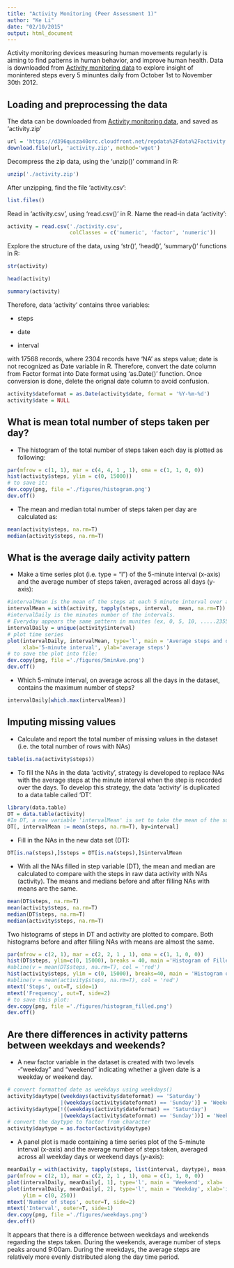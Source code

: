 ```yaml
---
title: "Activity Monitoring (Peer Assessment 1)"
author: "Ke Li"
date: "02/10/2015"
output: html_document
---
```

Activity monitoring devices measuring human movements regularly is aiming to find patterns in human behavior, and improve human health. 
Data is downloaded from [Activity monitoring data](https://d396qusza40orc.cloudfront.net/repdata%2Fdata%2Factivity.zip) to explore insight of monintered steps every 5 minuntes daily from October 1st to November 30th 2012.

## Loading and preprocessing the data

The data can be downloaded from [Activity monitoring data](https://d396qusza40orc.cloudfront.net/repdata%2Fdata%2Factivity.zip), and saved as 'activity.zip'

```r
url = 'https://d396qusza40orc.cloudfront.net/repdata%2Fdata%2Factivity.zip'
download.file(url, 'activity.zip', method='wget')
```
Decompress the zip data, using the 'unzip()' command in R:
```r
unzip('./activity.zip')
```
After unzipping, find the file 'activity.csv':
```r
list.files()
```
Read in 'activity.csv', using 'read.csv()' in R. Name the read-in data 'activity':
```r
activity = read.csv('./activity.csv',
                    colClasses = c('numeric', 'factor', 'numeric'))
```
Explore the structure of the data, using 'str()', 'head()', 'summary()' functions in R:
```r
str(activity)
```

```r
head(activity)
```
```r
summary(activity)
```

Therefore, data 'activity' contains three variables:

* steps

* date

* interval

with 17568 records, where 2304 records have 'NA' as steps value; date is not recognized as Date variable in R. Therefore, convert the date column from Factor format into Date format using 'as.Date()' function. Once conversion is done, delete the orignal date column to avoid confusion.
```r
activity$dateformat = as.Date(activity$date, format = '%Y-%m-%d')
activity$date = NULL
```
## What is mean total number of steps taken per day?
* The histogram of the total number of steps taken each day is plotted as following:
```r
par(mfrow = c(1, 1), mar = c(4, 4, 1 , 1), oma = c(1, 1, 0, 0))
hist(activity$steps, ylim = c(0, 15000))
# to save it:
dev.copy(png, file ='./figures/histogram.png')
dev.off()
```
* The mean and median total number of steps taken per day are calculated as:
```r
mean(activity$steps, na.rm=T)
median(activity$steps, na.rm=T)
```
##  What is the average daily activity pattern
* Make a time series plot (i.e. type = "l") of the 5-minute interval (x-axis) and the average number of steps taken, averaged across all days (y-axis):
```r
#intervalMean is the mean of the steps at each 5 minute interval over all the days
intervalMean = with(activity, tapply(steps, interval,  mean, na.rm=T))
#intervalDaily is the minutes number of the intervals. 
# Everyday appears the same pattern in munites (ex, 0, 5, 10, .....2355)
intervalDaily = unique(activity$interval)
# plot time series
plot(intervalDaily, intervalMean, type='l', main = 'Average steps and daily interval',
     xlab='5-minute interval', ylab='average steps')
# to save the plot into file:
dev.copy(png, file ='./figures/5minAve.png')
dev.off()
```

* Which 5-minute interval, on average across all the days in the dataset, contains the maximum number of steps?
```r
intervalDaily[which.max(intervalMean)]
```
## Imputing missing values
* Calculate and report the total number of missing values in the dataset (i.e. the total number of rows with NAs)
```r
table(is.na(activity$steps))
```

* To fill the NAs in the data 'activity', strategy is developed to replace NAs with the average steps at the minute interval when the step is recorded over the days. To develop this strategy, the data 'activity' is duplicated to a data table called 'DT'.
```r
library(data.table)
DT = data.table(activity)
#In DT, a new variable 'intervalMean' is set to take the mean of the subsets of records, categorized by interval values
DT[, intervalMean := mean(steps, na.rm=T), by=interval]
```
* Fill in the NAs in the new data set (DT):
```r
DT[is.na(steps),]$steps = DT[is.na(steps),]$intervalMean
```

* With all the NAs filled in step variable (DT), the mean and median are calculated to compare with the steps in raw data activity with NAs (activity). The means and medians before and after filling NAs with means are the same.
```r
mean(DT$steps, na.rm=T)
mean(activity$steps, na.rm=T)
median(DT$steps, na.rm=T)
median(activity$steps, na.rm=T)
```
Two histograms of steps in DT and activity are plotted to compare. Both histograms before and after filling NAs with means are almost the same. 
```r
par(mfrow = c(2, 1), mar = c(2, 2, 1 , 1), oma = c(1, 1, 0, 0))
hist(DT$steps, ylim=c(0, 15000), breaks = 40, main ='Histogram of Filled-in Data')
#abline(v = mean(DT$steps, na.rm=T), col = 'red')
hist(activity$steps, ylim = c(0, 15000), breaks=40, main = 'Histogram of raw Data')
#abline(v = mean(activity$steps, na.rm=T), col = 'red')
mtext('Steps', out=T, side=1)
mtext('Frequency', out=T, side=2)
# to save this plot:
dev.copy(png, file ='./figures/histogram_filled.png')
dev.off()
```
## Are there differences in activity patterns between weekdays and weekends?
* A new factor variable in the dataset is created with two levels -"weekday" and "weekend" indicating whether a given date is a weekday or weekend day.
```r
# convert formatted date as weekdays using weekdays()
activity$daytype[(weekdays(activity$dateformat) == 'Saturday')
                 |(weekdays(activity$dateformat) == 'Sunday')] = 'Weekend'
activity$daytype[!((weekdays(activity$dateformat) == 'Saturday')
                 |(weekdays(activity$dateformat) == 'Sunday'))] = 'Weekday'
# convert the daytype to factor from character
activity$daytype = as.factor(activity$daytype)
```
* A panel plot is made containing a time series plot of the 5-minute interval (x-axis) and the average number of steps taken, averaged across all weekday days or weekend days (y-axis):
```r
meanDaily = with(activity, tapply(steps, list(interval, daytype), mean, na.rm=T))
par(mfrow = c(2, 1), mar = c(2, 2, 1 , 1), oma = c(1, 1, 0, 0))
plot(intervalDaily, meanDaily[, 1], type='l', main = 'Weekend', xlab= '', ylim = c(0, 250))
plot(intervalDaily, meanDaily[, 2], type='l', main = 'Weekday', xlab='interval',
     ylim = c(0, 250))
mtext('Number of steps', outer=T, side=2)
mtext('Interval', outer=T, side=1)
dev.copy(png, file ='./figures/weekdays.png')
dev.off()
```
It appears that there is a difference between weekdays and weekends regarding the steps taken. During the weekends, average number of steps peaks around 9:00am. During the weekdays, the average steps are relatively more evenly distributed along the day time period. 
